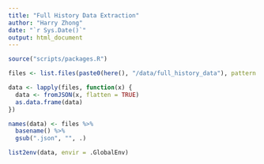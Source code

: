```yaml
---
title: "Full History Data Extraction"
author: "Harry Zhong"
date: "`r Sys.Date()`"
output: html_document
---
```


```r
source("scripts/packages.R")
```

```r
files <- list.files(paste0(here(), "/data/full_history_data"), pattern = "*.json", full.names = TRUE)

data <- lapply(files, function(x) {
  data <- fromJSON(x, flatten = TRUE)
  as.data.frame(data)
})

names(data) <- files %>%
  basename() %>%
  gsub(".json", "", .)

list2env(data, envir = .GlobalEnv)
```

